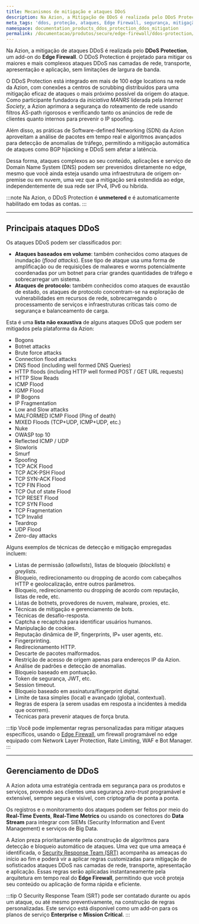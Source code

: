 ```yaml
---
title: Mecanismos de mitigação e ataques DDoS
description: Na Azion, a Mitigação de DDoS é realizada pelo DDoS Protection, um add-on do Edge Firewall.
meta_tags: 'ddos, proteção, ataques, Edge Firewall, segurança, mitigação'
namespace: documentation_products_ddos_protection_ddos_mitigation
permalink: /documentacao/produtos/secure/edge-firewall/ddos-protection/ddos-mitigation/
---
```



Na Azion, a mitigação de ataques DDoS é realizada pelo **DDoS Protection**, um add-on do **Edge Firewall**. O DDoS Protection é projetado para mitigar os maiores e mais complexos ataques DDoS nas camadas de rede, transporte, apresentação e aplicação, sem limitações de largura de banda.

O DDoS Protection está integrado em mais de 100 edge locations na rede da Azion, com conexões a centros de scrubbing distribuídos para uma mitigação eficaz de ataques o mais próximo possível da origem do ataque. Como participante fundadora da *iniciativa MANRS* liderada pela *Internet Society*, a Azion aprimora a segurança do roteamento de rede usando filtros AS-path rigorosos e verificando tanto os anúncios de rede de clientes quanto internos para prevenir o IP spoofing.

Além disso, as práticas de Software-defined Networking (SDN) da Azion aproveitam a análise de pacotes em tempo real e algoritmos avançados para detecção de anomalias de tráfego, permitindo a mitigação automática de ataques como BGP hijacking e DDoS sem afetar a latência.

Dessa forma, ataques complexos ao seu conteúdo, aplicações e serviço de Domain Name System (DNS) podem ser prevenidos diretamente no edge, mesmo que você ainda esteja usando uma infraestrutura de origem on-premise ou em nuvem, uma vez que a mitigação será estendida ao edge, independentemente de sua rede ser IPv4, IPv6 ou híbrida.

:::note
Na Azion, o DDoS Protection é **unmetered** e é automaticamente habilitado em todas as contas.
:::

<LinkButton link="/pt-br/documentacao/produtos/secure/edge-firewall/ddos-protection/" label="Saiba mais sobre o DDoS Protection" severity="secondary" target="_blank" />

---

## Principais ataques DDoS

Os ataques DDoS podem ser classificados por: 

- **Ataques baseados em volume**: também conhecidos como ataques de inundação (*flood attacks*). Esse tipo de ataque usa uma forma de amplificação ou de requisições de malwares e worms potencialmente coordenadas por um botnet para criar grandes quantidades de tráfego e sobrecarregar um sistema.
- **Ataques de protocolo:** também conhecidos como ataques de exaustão de estado, os ataques de protocolo concentram-se na exploração de vulnerabilidades em recursos de rede, sobrecarregando o processamento de serviços e infraestruturas críticas tais como de segurança e balanceamento de carga.

Esta é uma **lista não exaustiva** de alguns ataques DDoS que podem ser mitigados pela plataforma da Azion:

* Bogons
* Botnet attacks
* Brute force attacks
* Connection flood attacks
* DNS flood (including well formed DNS Queries)
* HTTP floods (including HTTP well formed POST / GET URL requests)
* HTTP Slow Reads
* ICMP Flood
* IGMP Flood
* IP Bogons
* IP Fragmentation
* Low and Slow attacks
* MALFORMED ICMP Flood (Ping of death)
* MIXED Floods (TCP+UDP, ICMP+UDP, etc.)
* Nuke
* OWASP top 10
* Reflected ICMP / UDP
* Slowloris
* Smurf
* Spoofing
* TCP ACK Flood
* TCP ACK-PSH Flood
* TCP SYN-ACK Flood
* TCP FIN Flood
* TCP Out of state Flood
* TCP RESET Flood
* TCP SYN Flood
* TCP Fragmentation
* TCP Invalid
* Teardrop
* UDP Flood
* Zero-day attacks

Alguns exemplos de técnicas de detecção e mitigação empregadas incluem:

* Listas de permissão (*allowlists*), listas de bloqueio (*blocklists*) e *greylists*.
* Bloqueio, redirecionamento ou dropping de acordo com cabeçalhos HTTP e geolocalização, entre outros parâmetros.
* Bloqueio, redirecionamento ou dropping de acordo com reputação, listas de rede, etc.
* Listas de botnets, provedores de nuvem, malware, proxies, etc.
* Técnicas de mitigação e gerenciamento de bots.
* Técnicas de desafio-resposta.
* Captcha e recaptcha para identificar usuários humanos.
* Manipulação de cookies.
* Reputação dinâmica de IP, fingerprints, IP+ user agents, etc.
* Fingerprinting.
* Redirecionamento HTTP.
* Descarte de pacotes malformados.
* Restrição de acesso de origem apenas para endereços IP da Azion.
* Análise de padrões e detecção de anomalias.
* Bloqueio baseado em pontuação.
* Token de segurança, JWT, etc.
* Session timeout.
* Bloqueio baseado em assinatura/fingerprint digital.
* Limite de taxa simples (local) e avançado (global, contextual).
* Regras de espera (a serem usadas em resposta a incidentes à medida que ocorrem).
* Técnicas para prevenir ataques de força bruta.

:::tip
Você pode implementar regras personalizadas para mitigar ataques específicos, usando o [Edge Firewall](/pt-br/documentacao/produtos/secure/edge-firewall/), um firewall programável no edge equipado com Network Layer Protection, Rate Limiting, WAF e Bot Manager.
:::

---

## Gerenciamento de DDoS

A Azion adota uma estratégia centrada em segurança para os produtos e serviços, provendo aos clientes uma segurança *zero-trust* programável e extensível, sempre segura e visível, com criptografia de ponta a ponta.

Os registros e o monitoramento dos ataques podem ser feitos por meio do **Real-Time Events**, **Real-Time Metrics** ou usando os conectores do **Data Stream**  para integrar com SIEMs (Security Information and Event Management) e serviços de Big Data.

A Azion preza prioritariamente pela construção de algoritmos para detecção e bloqueio automático de ataques. Uma vez que uma ameaça é identificada, o [Security Response Team (SRT)](/pt-br/documentacao/servicos/security-response-team/) acompanha as ameaças do início ao fim e poderá vir a aplicar regras customizadas para mitigação de sofisticados ataques DDoS nas camadas de rede, transporte, apresentação e aplicação. Essas regras serão aplicadas instantaneamente pela arquitetura em tempo real do **Edge Firewall**, permitindo que você proteja seu conteúdo ou aplicação de forma rápida e eficiente.

:::tip
O Security Response Team (SRT) pode ser contatado durante ou após um ataque, ou até mesmo preventivamente, na construção de regras personalizadas. Este serviço está disponível como um add-on para os planos de serviço **Enterprise** e **Mission Critical**.
:::